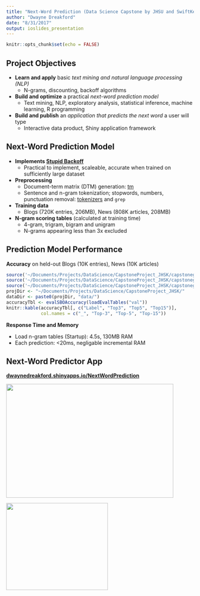 ```yaml
---
title: "Next-Word Prediction (Data Science Capstone by JHSU and SwiftKey)"
author: "Dwayne Dreakford"
date: "8/31/2017"
output: ioslides_presentation
---
```


```r
knitr::opts_chunk$set(echo = FALSE)
```

## Project Objectives

- **Learn and apply** basic *text mining and natural language processing (NLP)*
    + N-grams, discounting, backoff algorithms
- **Build and optimize** a practical *next-word prediction model*
    + Text mining, NLP, exploratory analysis, statistical inference, machine learning, R programming
- **Build and publish** an *application that predicts the next word* a user will type
    + Interactive data product, Shiny application framework

## Next-Word Prediction Model

- **Implements [Stupid Backoff](http://www.aclweb.org/anthology/D07-1090.pdf)**
    + Practical to implement, scaleable, accurate when trained on sufficiently large dataset
- **Preprocessing**
    + Document-term matrix (DTM) generation: [tm](https://cran.r-project.org/web/packages/tm/index.html)
    + Sentence and n-gram tokenization; stopwords, numbers, punctuation removal: [tokenizers](https://cran.r-project.org/web/packages/tokenizers/index.html) and `grep`
- **Training data**
    + Blogs (720K entries, 206MB), News (808K articles, 208MB)
- **N-gram scoring tables** (calculated at training time)
    + 4-gram, trigram, bigram and unigram
    + N-grams appearing less than 3x excluded

## Prediction Model Performance

**Accuracy** on held-out Blogs (10K entries), News (10K articles)

```r
source('~/Documents/Projects/DataScience/CapstoneProject_JHSK/capstonegitrepo/GetData.R')
source('~/Documents/Projects/DataScience/CapstoneProject_JHSK/capstonegitrepo/CreateCorpus.R')
source('~/Documents/Projects/DataScience/CapstoneProject_JHSK/capstonegitrepo/CreateModel.R')
projDir <- "~/Documents/Projects/DataScience/CapstoneProject_JHSK/"
dataDir <- paste0(projDir, "data/")
accuracyTbl <- evalSBOAccuracy(loadEvalTables("val"))
knitr::kable(accuracyTbl[, c("Label", "Top3", "Top5", "Top15")],
             col.names = c("_", "Top-3", "Top-5", "Top-15"))
```

<p></p>
**Response Time and Memory** 

- Load n-gram tables (Startup): 4.5s, 130MB RAM
- Each prediction: <20ms, negligable incremental RAM

## Next-Word Predictor App

**[dwaynedreakford.shinyapps.io/NextWordPrediction](https://dwaynedreakford.shinyapps.io/NextWordPrediction/)**

<div class="columns-2">
<p><img src="nwpapp_input2.png" width="449" height="306"/></p>
<p><img src="nwpapp_predlog.png" width="273" height="234"/></p>
</div>









